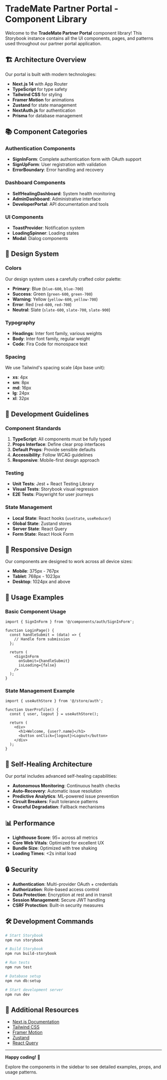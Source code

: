 
<Meta title="Introduction" />

# TradeMate Partner Portal - Component Library

Welcome to the **TradeMate Partner Portal** component library! This Storybook instance contains all the UI components, pages, and patterns used throughout our partner portal application.

## 🏗️ Architecture Overview

Our portal is built with modern technologies:

- **Next.js 14** with App Router
- **TypeScript** for type safety
- **Tailwind CSS** for styling
- **Framer Motion** for animations
- **Zustand** for state management
- **NextAuth.js** for authentication
- **Prisma** for database management

## 📚 Component Categories

### Authentication Components
- **SignInForm**: Complete authentication form with OAuth support
- **SignUpForm**: User registration with validation
- **ErrorBoundary**: Error handling and recovery

### Dashboard Components
- **SelfHealingDashboard**: System health monitoring
- **AdminDashboard**: Administrative interface
- **DeveloperPortal**: API documentation and tools

### UI Components
- **ToastProvider**: Notification system
- **LoadingSpinner**: Loading states
- **Modal**: Dialog components

## 🎨 Design System

### Colors
Our design system uses a carefully crafted color palette:

- **Primary**: Blue (`blue-600`, `blue-700`)
- **Success**: Green (`green-600`, `green-700`)
- **Warning**: Yellow (`yellow-600`, `yellow-700`)
- **Error**: Red (`red-600`, `red-700`)
- **Neutral**: Slate (`slate-600`, `slate-700`, `slate-900`)

### Typography
- **Headings**: Inter font family, various weights
- **Body**: Inter font family, regular weight
- **Code**: Fira Code for monospace text

### Spacing
We use Tailwind's spacing scale (4px base unit):
- **xs**: 4px
- **sm**: 8px
- **md**: 16px
- **lg**: 24px
- **xl**: 32px

## 🔧 Development Guidelines

### Component Standards
1. **TypeScript**: All components must be fully typed
2. **Props Interface**: Define clear prop interfaces
3. **Default Props**: Provide sensible defaults
4. **Accessibility**: Follow WCAG guidelines
5. **Responsive**: Mobile-first design approach

### Testing
- **Unit Tests**: Jest + React Testing Library
- **Visual Tests**: Storybook visual regression
- **E2E Tests**: Playwright for user journeys

### State Management
- **Local State**: React hooks (`useState`, `useReducer`)
- **Global State**: Zustand stores
- **Server State**: React Query
- **Form State**: React Hook Form

## 📱 Responsive Design

Our components are designed to work across all device sizes:

- **Mobile**: 375px - 767px
- **Tablet**: 768px - 1023px
- **Desktop**: 1024px and above

## 🎯 Usage Examples

### Basic Component Usage
```tsx
import { SignInForm } from '@/components/auth/SignInForm';

function LoginPage() {
  const handleSubmit = (data) => {
    // Handle form submission
  };

  return (
    <SignInForm 
      onSubmit={handleSubmit}
      isLoading={false}
    />
  );
}
```

### State Management Example
```tsx
import { useAuthStore } from '@/store/auth';

function UserProfile() {
  const { user, logout } = useAuthStore();
  
  return (
    <div>
      <h1>Welcome, {user?.name}</h1>
      <button onClick={logout}>Logout</button>
    </div>
  );
}
```

## 🚀 Self-Healing Architecture

Our portal includes advanced self-healing capabilities:

- **Autonomous Monitoring**: Continuous health checks
- **Auto-Recovery**: Automatic issue resolution
- **Predictive Analytics**: ML-powered issue prevention
- **Circuit Breakers**: Fault tolerance patterns
- **Graceful Degradation**: Fallback mechanisms

## 📊 Performance

- **Lighthouse Score**: 95+ across all metrics
- **Core Web Vitals**: Optimized for excellent UX
- **Bundle Size**: Optimized with tree shaking
- **Loading Times**: <2s initial load

## 🔒 Security

- **Authentication**: Multi-provider OAuth + credentials
- **Authorization**: Role-based access control
- **Data Protection**: Encryption at rest and in transit
- **Session Management**: Secure JWT handling
- **CSRF Protection**: Built-in security measures

## 🛠️ Development Commands

```bash
# Start Storybook
npm run storybook

# Build Storybook
npm run build-storybook

# Run tests
npm run test

# Database setup
npm run db:setup

# Start development server
npm run dev
```

## 📖 Additional Resources

- [Next.js Documentation](https://nextjs.org/docs)
- [Tailwind CSS](https://tailwindcss.com/docs)
- [Framer Motion](https://www.framer.com/motion/)
- [Zustand](https://github.com/pmndrs/zustand)
- [React Query](https://tanstack.com/query/latest)

---

**Happy coding!** 🎉

Explore the components in the sidebar to see detailed examples, props, and usage patterns.
